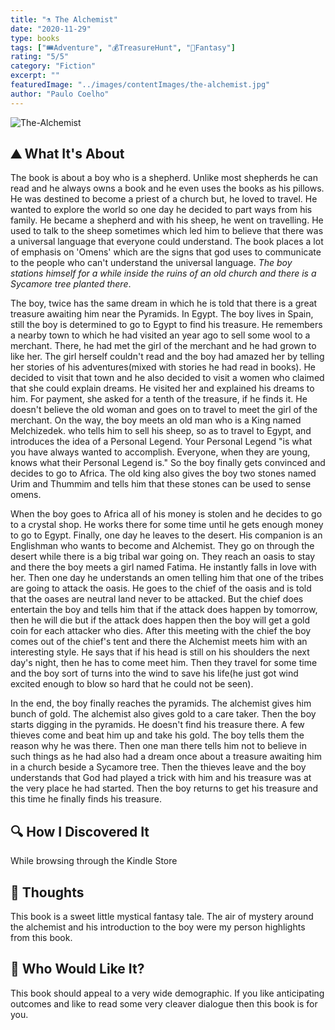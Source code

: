 ```yaml
---
title: "⚗ The Alchemist"
date: "2020-11-29"
type: books
tags: ["🎟Adventure", "💰TreasureHunt", "💭Fantasy"]
rating: "5/5"
category: "Fiction"
excerpt: ""
featuredImage: "../images/contentImages/the-alchemist.jpg"
author: "Paulo Coelho"
---
```


![The-Alchemist](../images/contentImages/the-alchemist.jpg)

## ⛰ What It's About  

The book is about a boy who is a shepherd. Unlike most shepherds he can read and he always owns a book and he even uses the books as his pillows. He was destined to become a priest of a church but, he loved to travel. He wanted to explore the world so one day he decided to part ways from his family. He became a shepherd and with his sheep, he went on travelling. He used to talk to the sheep sometimes which led him to believe that there was a universal language that everyone could understand. The book places a lot of emphasis on 'Omens' which are the signs that god uses to communicate to the people who can't understand the universal language. _The boy stations himself for a while inside the ruins of an old church and there is a Sycamore tree planted there_.  

The boy, twice has the same dream  in which he is told that there is a great treasure awaiting him near the Pyramids. In Egypt. The boy lives in Spain, still the boy is determined to go to Egypt to find his treasure. He remembers a nearby town to which he had visited an year ago to sell some wool to a merchant. There, he had met the girl of the merchant and he had grown to like her. The girl herself couldn't read and the boy had amazed her by telling her stories of his adventures(mixed with stories he had read in books). He decided to visit that town and he also decided to visit a women who claimed that she could explain dreams. He visited her and explained his dreams to him. For payment, she asked for a tenth of the treasure, if he finds it. He doesn't believe the old woman and goes on to travel to meet the girl of the merchant. On the way, the boy meets an old man who is a King named Melchizedek. who tells him to sell his sheep, so as to travel to Egypt, and introduces the idea of a Personal Legend. Your Personal Legend "is what you have always wanted to accomplish. Everyone, when they are young, knows what their Personal Legend is." So the boy finally gets convinced and decides to go to Africa. The old king also gives the boy two stones named Urim and Thummim and tells him that these stones can be used to sense omens.  

When the boy goes to Africa all of his money is stolen and he decides to go to a crystal shop. He works there for some time until he gets enough money to go to Egypt. Finally, one day he leaves to the desert. His companion is an Englishman who wants to become and Alchemist. They go on through the desert while there is a big tribal war going on. They reach an oasis to stay and there the boy meets a girl named Fatima. He instantly falls in love with her. Then one day he understands an omen telling him that one of the tribes are going to attack the oasis. He goes to the chief of the oasis and is told that the oases are neutral land never to be attacked. But the chief does entertain the boy and tells him that if the attack does happen by tomorrow, then he will die but if the attack does happen then the boy will get a gold coin for each attacker who dies. After this meeting with the chief the boy comes out of the chief's tent and there the Alchemist meets him with an interesting style. He says that if his head is still on his shoulders the next day's night, then he has to come meet him. Then they travel for some time and the boy sort of turns into the wind to save his life(he just got wind excited enough to blow so hard that he could not be seen).  

In the end, the boy finally reaches the pyramids. The alchemist gives him bunch of gold. The alchemist also gives gold to a care taker. Then the boy starts digging in the pyramids. He doesn't find his treasure there. A few thieves come and beat him up and take his gold. The boy tells them the reason why he was there. Then one man there tells him not to believe in such things as he had also had a dream once about a treasure awaiting him in a church beside a Sycamore tree. Then the thieves leave and the boy understands that God had played a trick with him and his treasure was at the very place he had started. Then the boy returns to get his treasure and this time he finally finds his treasure.  

## 🔍 How I Discovered It

While browsing through the Kindle Store

## 🧠 Thoughts

This book is a sweet little mystical fantasy tale. The air of mystery around the alchemist and his introduction to the boy were my person highlights from this book.

## 🥰 Who Would Like It?

This book should appeal to a very wide demographic. If you like anticipating outcomes and like to read some very cleaver dialogue then this book is for you.
